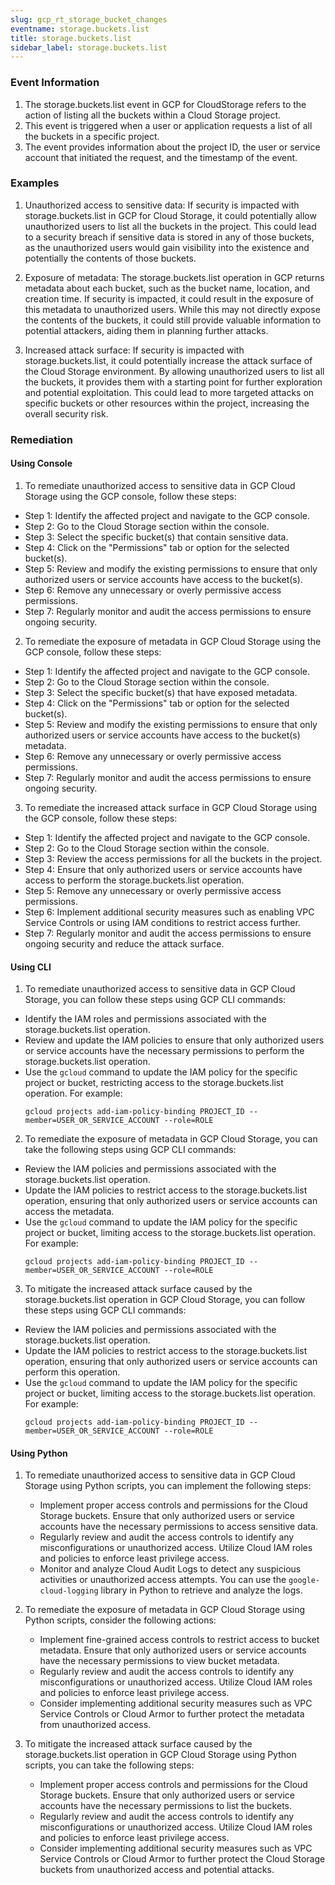 ```yaml
--- 
slug: gcp_rt_storage_bucket_changes
eventname: storage.buckets.list
title: storage.buckets.list
sidebar_label: storage.buckets.list
---
```

                       
### Event Information

1. The storage.buckets.list event in GCP for CloudStorage refers to the action of listing all the buckets within a Cloud Storage project.
2. This event is triggered when a user or application requests a list of all the buckets in a specific project.
3. The event provides information about the project ID, the user or service account that initiated the request, and the timestamp of the event.


### Examples

1. Unauthorized access to sensitive data: If security is impacted with storage.buckets.list in GCP for Cloud Storage, it could potentially allow unauthorized users to list all the buckets in the project. This could lead to a security breach if sensitive data is stored in any of those buckets, as the unauthorized users would gain visibility into the existence and potentially the contents of those buckets.

2. Exposure of metadata: The storage.buckets.list operation in GCP returns metadata about each bucket, such as the bucket name, location, and creation time. If security is impacted, it could result in the exposure of this metadata to unauthorized users. While this may not directly expose the contents of the buckets, it could still provide valuable information to potential attackers, aiding them in planning further attacks.

3. Increased attack surface: If security is impacted with storage.buckets.list, it could potentially increase the attack surface of the Cloud Storage environment. By allowing unauthorized users to list all the buckets, it provides them with a starting point for further exploration and potential exploitation. This could lead to more targeted attacks on specific buckets or other resources within the project, increasing the overall security risk.

### Remediation

#### Using Console

1. To remediate unauthorized access to sensitive data in GCP Cloud Storage using the GCP console, follow these steps:

- Step 1: Identify the affected project and navigate to the GCP console.
- Step 2: Go to the Cloud Storage section within the console.
- Step 3: Select the specific bucket(s) that contain sensitive data.
- Step 4: Click on the "Permissions" tab or option for the selected bucket(s).
- Step 5: Review and modify the existing permissions to ensure that only authorized users or service accounts have access to the bucket(s).
- Step 6: Remove any unnecessary or overly permissive access permissions.
- Step 7: Regularly monitor and audit the access permissions to ensure ongoing security.

2. To remediate the exposure of metadata in GCP Cloud Storage using the GCP console, follow these steps:

- Step 1: Identify the affected project and navigate to the GCP console.
- Step 2: Go to the Cloud Storage section within the console.
- Step 3: Select the specific bucket(s) that have exposed metadata.
- Step 4: Click on the "Permissions" tab or option for the selected bucket(s).
- Step 5: Review and modify the existing permissions to ensure that only authorized users or service accounts have access to the bucket(s) metadata.
- Step 6: Remove any unnecessary or overly permissive access permissions.
- Step 7: Regularly monitor and audit the access permissions to ensure ongoing security.

3. To remediate the increased attack surface in GCP Cloud Storage using the GCP console, follow these steps:

- Step 1: Identify the affected project and navigate to the GCP console.
- Step 2: Go to the Cloud Storage section within the console.
- Step 3: Review the access permissions for all the buckets in the project.
- Step 4: Ensure that only authorized users or service accounts have access to perform the storage.buckets.list operation.
- Step 5: Remove any unnecessary or overly permissive access permissions.
- Step 6: Implement additional security measures such as enabling VPC Service Controls or using IAM conditions to restrict access further.
- Step 7: Regularly monitor and audit the access permissions to ensure ongoing security and reduce the attack surface.

#### Using CLI

1. To remediate unauthorized access to sensitive data in GCP Cloud Storage, you can follow these steps using GCP CLI commands:

- Identify the IAM roles and permissions associated with the storage.buckets.list operation.
- Review and update the IAM policies to ensure that only authorized users or service accounts have the necessary permissions to perform the storage.buckets.list operation.
- Use the `gcloud` command to update the IAM policy for the specific project or bucket, restricting access to the storage.buckets.list operation. For example:
  ```
  gcloud projects add-iam-policy-binding PROJECT_ID --member=USER_OR_SERVICE_ACCOUNT --role=ROLE
  ```

2. To remediate the exposure of metadata in GCP Cloud Storage, you can take the following steps using GCP CLI commands:

- Review the IAM policies and permissions associated with the storage.buckets.list operation.
- Update the IAM policies to restrict access to the storage.buckets.list operation, ensuring that only authorized users or service accounts can access the metadata.
- Use the `gcloud` command to update the IAM policy for the specific project or bucket, limiting access to the storage.buckets.list operation. For example:
  ```
  gcloud projects add-iam-policy-binding PROJECT_ID --member=USER_OR_SERVICE_ACCOUNT --role=ROLE
  ```

3. To mitigate the increased attack surface caused by the storage.buckets.list operation in GCP Cloud Storage, you can follow these steps using GCP CLI commands:

- Review the IAM policies and permissions associated with the storage.buckets.list operation.
- Update the IAM policies to restrict access to the storage.buckets.list operation, ensuring that only authorized users or service accounts can perform this operation.
- Use the `gcloud` command to update the IAM policy for the specific project or bucket, limiting access to the storage.buckets.list operation. For example:
  ```
  gcloud projects add-iam-policy-binding PROJECT_ID --member=USER_OR_SERVICE_ACCOUNT --role=ROLE
  ```

#### Using Python

1. To remediate unauthorized access to sensitive data in GCP Cloud Storage using Python scripts, you can implement the following steps:
   - Implement proper access controls and permissions for the Cloud Storage buckets. Ensure that only authorized users or service accounts have the necessary permissions to access sensitive data.
   - Regularly review and audit the access controls to identify any misconfigurations or unauthorized access. Utilize Cloud IAM roles and policies to enforce least privilege access.
   - Monitor and analyze Cloud Audit Logs to detect any suspicious activities or unauthorized access attempts. You can use the `google-cloud-logging` library in Python to retrieve and analyze the logs.

2. To remediate the exposure of metadata in GCP Cloud Storage using Python scripts, consider the following actions:
   - Implement fine-grained access controls to restrict access to bucket metadata. Ensure that only authorized users or service accounts have the necessary permissions to view bucket metadata.
   - Regularly review and audit the access controls to identify any misconfigurations or unauthorized access. Utilize Cloud IAM roles and policies to enforce least privilege access.
   - Consider implementing additional security measures such as VPC Service Controls or Cloud Armor to further protect the metadata from unauthorized access.

3. To mitigate the increased attack surface caused by the storage.buckets.list operation in GCP Cloud Storage using Python scripts, you can take the following steps:
   - Implement proper access controls and permissions for the Cloud Storage buckets. Ensure that only authorized users or service accounts have the necessary permissions to list the buckets.
   - Regularly review and audit the access controls to identify any misconfigurations or unauthorized access. Utilize Cloud IAM roles and policies to enforce least privilege access.
   - Consider implementing additional security measures such as VPC Service Controls or Cloud Armor to further protect the Cloud Storage buckets from unauthorized access and potential attacks.


 
